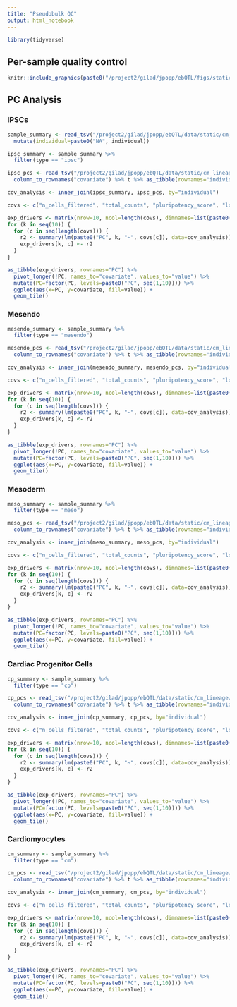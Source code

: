 ```yaml
---
title: "Pseudobulk QC"
output: html_notebook
---
```

```r
library(tidyverse)
```

## Per-sample quality control
```r
knitr::include_graphics(paste0("/project2/gilad/jpopp/ebQTL/figs/static/cm_lineage/pseudobulk_tmm/basic/", c("ipsc", "mesendo", "meso", "cp", "cm"), "/qc.png"))
```

## PC Analysis
### IPSCs
```r
sample_summary <- read_tsv("/project2/gilad/jpopp/ebQTL/data/static/cm_lineage/pseudobulk_tmm/basic/sample_summary_manual.tsv") %>%
  mutate(individual=paste0("NA", individual))

ipsc_summary <- sample_summary %>%
  filter(type == "ipsc")

ipsc_pcs <- read_tsv("/project2/gilad/jpopp/ebQTL/data/static/cm_lineage/pseudobulk_tmm/basic/ipsc/covariates.tsv") %>%
  column_to_rownames("covariate") %>% t %>% as_tibble(rownames="individual") 

cov_analysis <- inner_join(ipsc_summary, ipsc_pcs, by="individual")

covs <- c("n_cells_filtered", "total_counts", "pluripotency_score", "log_cm_score")

exp_drivers <- matrix(nrow=10, ncol=length(covs), dimnames=list(paste0("PC", seq(10)), covs))
for (k in seq(10)) {
  for (c in seq(length(covs))) {
    r2 <- summary(lm(paste0("PC", k, "~", covs[c]), data=cov_analysis))$adj.r.squared
    exp_drivers[k, c] <- r2
  }
}

as_tibble(exp_drivers, rownames="PC") %>%
  pivot_longer(!PC, names_to="covariate", values_to="value") %>%
  mutate(PC=factor(PC, levels=paste0("PC", seq(1,10)))) %>%
  ggplot(aes(x=PC, y=covariate, fill=value)) +
  geom_tile()
```

### Mesendo
```r
mesendo_summary <- sample_summary %>%
  filter(type == "mesendo")

mesendo_pcs <- read_tsv("/project2/gilad/jpopp/ebQTL/data/static/cm_lineage/pseudobulk_tmm/basic/mesendo/covariates.tsv") %>%
  column_to_rownames("covariate") %>% t %>% as_tibble(rownames="individual") 

cov_analysis <- inner_join(mesendo_summary, mesendo_pcs, by="individual")

covs <- c("n_cells_filtered", "total_counts", "pluripotency_score", "log_cm_score")

exp_drivers <- matrix(nrow=10, ncol=length(covs), dimnames=list(paste0("PC", seq(10)), covs))
for (k in seq(10)) {
  for (c in seq(length(covs))) {
    r2 <- summary(lm(paste0("PC", k, "~", covs[c]), data=cov_analysis))$adj.r.squared
    exp_drivers[k, c] <- r2
  }
}

as_tibble(exp_drivers, rownames="PC") %>%
  pivot_longer(!PC, names_to="covariate", values_to="value") %>%
  mutate(PC=factor(PC, levels=paste0("PC", seq(1,10)))) %>%
  ggplot(aes(x=PC, y=covariate, fill=value)) +
  geom_tile()
```

### Mesoderm
```r
meso_summary <- sample_summary %>%
  filter(type == "meso")

meso_pcs <- read_tsv("/project2/gilad/jpopp/ebQTL/data/static/cm_lineage/pseudobulk_tmm/basic/meso/covariates.tsv") %>%
  column_to_rownames("covariate") %>% t %>% as_tibble(rownames="individual") 

cov_analysis <- inner_join(meso_summary, meso_pcs, by="individual")

covs <- c("n_cells_filtered", "total_counts", "pluripotency_score", "log_cm_score")

exp_drivers <- matrix(nrow=10, ncol=length(covs), dimnames=list(paste0("PC", seq(10)), covs))
for (k in seq(10)) {
  for (c in seq(length(covs))) {
    r2 <- summary(lm(paste0("PC", k, "~", covs[c]), data=cov_analysis))$adj.r.squared
    exp_drivers[k, c] <- r2
  }
}

as_tibble(exp_drivers, rownames="PC") %>%
  pivot_longer(!PC, names_to="covariate", values_to="value") %>%
  mutate(PC=factor(PC, levels=paste0("PC", seq(1,10)))) %>%
  ggplot(aes(x=PC, y=covariate, fill=value)) +
  geom_tile()
```

### Cardiac Progenitor Cells
```r
cp_summary <- sample_summary %>%
  filter(type == "cp")

cp_pcs <- read_tsv("/project2/gilad/jpopp/ebQTL/data/static/cm_lineage/pseudobulk_tmm/basic/cp/covariates.tsv") %>%
  column_to_rownames("covariate") %>% t %>% as_tibble(rownames="individual") 

cov_analysis <- inner_join(cp_summary, cp_pcs, by="individual")

covs <- c("n_cells_filtered", "total_counts", "pluripotency_score", "log_cm_score")

exp_drivers <- matrix(nrow=10, ncol=length(covs), dimnames=list(paste0("PC", seq(10)), covs))
for (k in seq(10)) {
  for (c in seq(length(covs))) {
    r2 <- summary(lm(paste0("PC", k, "~", covs[c]), data=cov_analysis))$adj.r.squared
    exp_drivers[k, c] <- r2
  }
}

as_tibble(exp_drivers, rownames="PC") %>%
  pivot_longer(!PC, names_to="covariate", values_to="value") %>%
  mutate(PC=factor(PC, levels=paste0("PC", seq(1,10)))) %>%
  ggplot(aes(x=PC, y=covariate, fill=value)) +
  geom_tile()
```

### Cardiomyocytes
```r
cm_summary <- sample_summary %>%
  filter(type == "cm")

cm_pcs <- read_tsv("/project2/gilad/jpopp/ebQTL/data/static/cm_lineage/pseudobulk_tmm/basic/cm/covariates.tsv") %>%
  column_to_rownames("covariate") %>% t %>% as_tibble(rownames="individual") 

cov_analysis <- inner_join(cm_summary, cm_pcs, by="individual")

covs <- c("n_cells_filtered", "total_counts", "pluripotency_score", "log_cm_score")

exp_drivers <- matrix(nrow=10, ncol=length(covs), dimnames=list(paste0("PC", seq(10)), covs))
for (k in seq(10)) {
  for (c in seq(length(covs))) {
    r2 <- summary(lm(paste0("PC", k, "~", covs[c]), data=cov_analysis))$adj.r.squared
    exp_drivers[k, c] <- r2
  }
}

as_tibble(exp_drivers, rownames="PC") %>%
  pivot_longer(!PC, names_to="covariate", values_to="value") %>%
  mutate(PC=factor(PC, levels=paste0("PC", seq(1,10)))) %>%
  ggplot(aes(x=PC, y=covariate, fill=value)) +
  geom_tile()
```